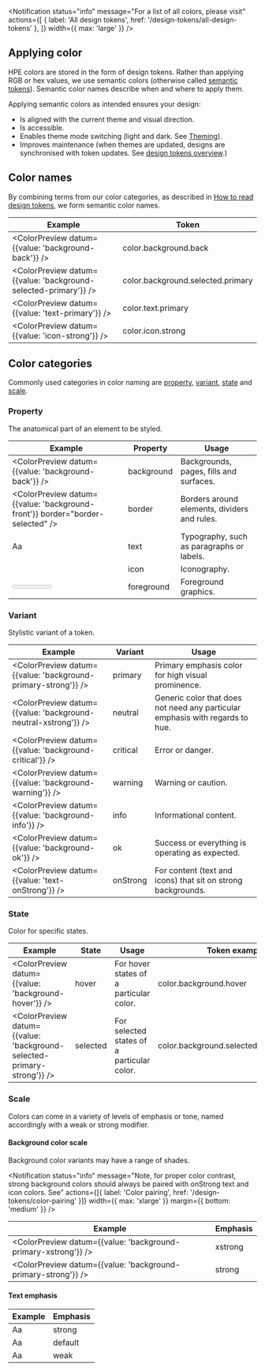 
<Notification
  status="info"
  message="For a list of all colors, please visit"
  actions={[
    { label: 'All design tokens', href: '/design-tokens/all-design-tokens' },
  ]}
  width={{ max: 'large' }}
/>

## Applying color

HPE colors are stored in the form of design tokens. Rather than applying RGB or hex values, we use semantic colors (otherwise called [semantic tokens](/design-tokens/overview#semantic-tokens)). Semantic color names describe when and where to apply them.

Applying semantic colors as intended ensures your design:

- Is aligned with the current theme and visual direction.
- Is accessible.
- Enables theme mode switching (light and dark. See [Theming]()).
- Improves maintenance (when themes are updated, designs are synchronised with token updates. See [design tokens overview](/design-tokens/overview).)

## Color names

By combining terms from our color categories, as described in [How to read design tokens](/design-tokens/how-to-read-design-tokens), we form semantic color names.

| Example                                                         | Token                             |
| --------------------------------------------------------------- | --------------------------------- |
| <ColorPreview datum={{value: 'background-back'}} />             | color.background.back             |
| <ColorPreview datum={{value: 'background-selected-primary'}} /> | color.background.selected.primary |
| <ColorPreview datum={{value: 'text-primary'}} />                | color.text.primary                |
| <ColorPreview datum={{value: 'icon-strong'}} />                 | color.icon.strong                 |

## Color categories

Commonly used categories in color naming are [property](#property), [variant](#variant), [state](#state) and [scale](#scale).

### Property

The anatomical part of an element to be styled.

| Example                                                                       | Property   | Usage                                        |
| ----------------------------------------------------------------------------- | ---------- | -------------------------------------------- |
| <ColorPreview datum={{value: 'background-back'}} />                           | background | Backgrounds, pages, fills and surfaces.      |
| <ColorPreview datum={{value: 'background-front'}} border="border-selected" /> | border     | Borders around elements, dividers and rules. |
| <Text size="xlarge">Aa</Text>                                                 | text       | Typography, such as paragraphs or labels.    |
| <Trigger size="xlarge" />                                                     | icon       | Iconography.                                 |
| <Box width="3xsmall" ><Meter value={30}  thickness='small' round /></Box>      | foreground | Foreground graphics.                         |

### Variant

Stylistic variant of a token.

| Example                                                        | Variant  | Usage                                                                         |
| -------------------------------------------------------------- | -------- | ----------------------------------------------------------------------------- |
| <ColorPreview datum={{value: 'background-primary-strong'}} />  | primary  | Primary emphasis color for high visual prominence.                            |
| <ColorPreview datum={{value: 'background-neutral-xstrong'}} /> | neutral  | Generic color that does not need any particular emphasis with regards to hue. |
| <ColorPreview datum={{value: 'background-critical'}} />        | critical | Error or danger.                                                              |
| <ColorPreview datum={{value: 'background-warning'}} />         | warning  | Warning or caution.                                                           |
| <ColorPreview datum={{value: 'background-info'}} />            | info     | Informational content.                                                        |
| <ColorPreview datum={{value: 'background-ok'}} />              | ok       | Success or everything is operating as expected.                               |
| <ColorPreview datum={{value: 'text-onStrong'}} />              | onStrong | For content (text and icons) that sit on strong backgrounds.                  |

### State

Color for specific states.

| Example                                                                      | State    | Usage                                      | Token example                           |
| ---------------------------------------------------------------------------- | -------- | ------------------------------------------ | --------------------------------------- |
| <ColorPreview datum={{value: 'background-hover'}} />                 | hover    | For hover states of a particular color.    | color.background.hover          |
| <ColorPreview datum={{value: 'background-selected-primary-strong'}} /> | selected | For selected states of a particular color. | color.background.selected.primary.strong |

### Scale

Colors can come in a variety of levels of emphasis or tone, named accordingly with a weak or strong modifier.

#### Background color scale

Background color variants may have a range of shades.

<Notification
  status="info"
  message="Note, for proper color contrast, strong background colors should always be paired with onStrong text and icon colors. See"
  actions={[{ label: 'Color pairing', href: '/design-tokens/color-pairing' }]}
  width={{ max: 'xlarge' }}
  margin={{ bottom: 'medium' }}
/>

| Example                                                        | Emphasis |
| -------------------------------------------------------------- | -------- |
| <ColorPreview datum={{value: 'background-primary-xstrong'}} /> | xstrong  |
| <ColorPreview datum={{value: 'background-primary-strong'}} />  | strong   |

#### Text emphasis

| Example                                            | Emphasis |
| -------------------------------------------------- | -------- |
| <Text size="xlarge" color="text-strong">Aa</Text>  | strong   |
| <Text size="xlarge" color="text-default">Aa</Text> | default  |
| <Text size="xlarge" color="text-weak">Aa</Text>    | weak     |

